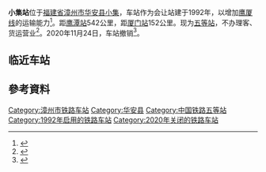 {{Infobox China railway station
|车站名称 = <s>小集站</s>
|图片 = 201708 Xiaoji Station.jpg
|图片介绍 = 
|其他名称 = 
|车站拼音= Xiaoji Zhan
|英文名称= Xiaoji Railway Station
|车站代码 = 34527<ref>{{cite book|author=铁道部电子计算技术中心, 铁道部运输局|title=铁路车站站名代码表：TMIS使用|publisher=中国铁道出版社|location=北京|year=1998|isbn=9787113030995|pages=72}}</ref>
|电报码 = WJS<ref>{{cite book|author=[[中华人民共和国铁道部|中华人民共和国铁道部]]|title=铁路电报站名略号（2012）|publisher=中国铁道出版社|location=北京|year=2012|unified=15113·3468|pages=143}}</ref>
|拼音码 = XJI
|车站位置 = [[福建省|福建省]][[漳州市|漳州市]][[华安县|华安县]][[小集|小集]]
|坐标 = {{coord|25.174528|117.527309|display=inline,title}}
|归属 = [[南昌铁路局|南昌铁路局]][[漳州车务段|漳州车务段]]
|线路 = [[鹰厦铁路|鹰厦铁路]]
|车站等级 = [[五等站_(中鐵)|五等站]]<ref name="ncr_class">{{Citation|title=南昌铁路局关于重新公布车站等级等事项的通知|date=2016-06-20}}</ref>
|月台数目 = 1
|站台面 = 1
|股道数目 =2
|网站 = 
|站线配置图= {{漳州铁路车站RDT/小集站}}
}}
'''小集站'''位于[[福建省|福建省]][[漳州市|漳州市]][[华安县|华安县]][[小集|小集]]，车站作为会让站建于1992年，以增加[[鹰厦线|鹰厦线]]的运输能力<ref>{{cite news|title=一、增建会让站|url=http://www.fjsq.gov.cn/frmBokkList.aspx?key=90E0C0BF8000419E8893F75181332FEB|publisher=福建省地方志|access-date=2018-07-07|archive-url=https://web.archive.org/web/20180707092505/http://www.fjsq.gov.cn/frmBokkList.aspx?key=90E0C0BF8000419E8893F75181332FEB|archive-date=2018-07-07|dead-url=yes}}</ref>。距[[鹰潭站|鹰潭站]]542公里，距[[厦门站|厦门站]]152公里。现为[[五等站_(中鐵)|五等站]]，不办理客、货运营业<ref>{{cite book |title=中国铁路站名词典 |author=孙本祥 编 |publisher=中国铁道出版社 |year=2003 |isbn=9787113039417 |pages=392 }}</ref>。2020年11月24日，车站撤销<ref>{{cite news|title=告别五等小站，6名职工走上新岗位|url=https://www.sohu.com/a/437571489_119876|work=人民铁道|publisher=搜狐网|date=2020-12-11}}</ref>。

==临近车站==
{{start rail box|[[中国铁路|中国铁路]]}}
{{s-inop|[[梅水坑站|梅水坑站]]|{{站|鹰潭}}方向}}
{{s-line|[[鹰厦铁路|鹰厦铁路]]<br/>← 9km <s>小集站</s> 8km →}}
{{s-inop|[[西陂站|西陂站]]|{{站|厦门}}方向}}
{{end box}}

==參考資料==
{{commonscat|Xiaoji Railway Station}}
{{reflist}}

{{鹰厦铁路}}
{{China-rail-stub}}
{{DEFAULTSORT:Xiaoji Railway Station}}
[[Category:漳州市铁路车站|Category:漳州市铁路车站]]
[[Category:华安县|Category:华安县]]
[[Category:中国铁路五等站|Category:中国铁路五等站]]
[[Category:1992年启用的铁路车站|Category:1992年启用的铁路车站]]
[[Category:2020年关闭的铁路车站|Category:2020年关闭的铁路车站]]